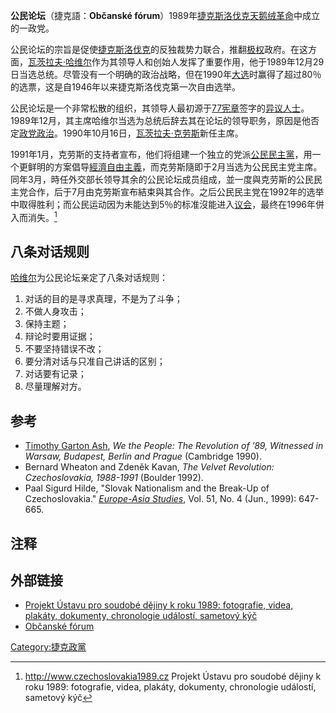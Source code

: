 {{Infobox political party
|country       = 捷克
|party_name    = 公民论坛
|native_name   = {{nowrap|Občanské fórum}}
|colorcode     = 
|party_logo    = OF logo.png
|leader        = [[瓦茨拉夫·哈维尔|瓦茨拉夫·哈维尔]]<br>[[瓦茨拉夫·克劳斯|瓦茨拉夫·克劳斯]]
|foundation    = 1989年11月19日
|dissolution   = 1991年2月23日
|ideology      = [[自由民主|自由民主]]
|position      = [[大帐篷|大帐篷]]
|successor     = [[公民民主黨|公民民主黨]]<br>{{link-en|公民運動|Civic Movement}}
|international = 
|european      = 
|europarl      = 
|colours       = 
|headquarters  = 
|website       = 
|seats1_title  = 
|seats1        = 
|seats2_title  = 
|seats2        = 
|seats3_title  = 
|seats3        = 
|seats4_title  = 
|seats4        = 
|seats5_title  = 
|seats5        = 
}}

'''公民论坛'''（捷克語：'''Občanské fórum'''）1989年[[捷克斯洛伐克|捷克斯洛伐克]][[天鹅绒革命|天鹅绒革命]]中成立的一政党。

公民论坛的宗旨是促使[[捷克斯洛伐克|捷克斯洛伐克]]的反独裁势力联合，推翻[[极权|极权]]政府。在这方面，[[瓦茨拉夫·哈维尔|瓦茨拉夫·哈维尔]]作为其领导人和创始人发挥了重要作用，他于1989年12月29日当选总统。尽管没有一个明确的政治战略，但在1990年[[大选|大选]]时赢得了超过80％的选票，这是自1946年以来捷克斯洛伐克第一次自由选举。

公民论坛是一个非常松散的组织，其领导人最初源于[[77宪章|77宪章]]签字的[[异议人士|异议人士]]。1989年12月，其主席哈维尔当选为总统后辞去其在论坛的领导职务，原因是他否定[[政党政治|政党政治]]。1990年10月16日，[[瓦茨拉夫·克劳斯|瓦茨拉夫·克劳斯]]新任主席。

1991年1月，克劳斯的支持者宣布，他们将组建一个独立的党派[[公民民主黨|公民民主黨]]，用一个更鲜明的方案倡导[[經濟自由主義|經濟自由主義]]，而克劳斯隨即于2月当选为公民民主党主席。同年3月，時任外交部长{{link-en|伊里·丁斯特比尔|Jiří Dienstbier}}领导其余的公民论坛成员组成{{link-en|公民運動|Civic Movement}}，並一度與克劳斯的公民民主党合作，后于7月由克劳斯宣布結束與其合作。之后公民民主党在1992年的选举中取得胜利；而公民运动因为未能达到5％的标准沒能进入[[议会|议会]]，最终在1996年併入{{link-en|捷克國家社會黨|Czech National Social Party}}而消失。<ref>http://www.czechoslovakia1989.cz {{Wayback|url=http://www.czechoslovakia1989.cz/ |date=20201022171032 }} Projekt Ústavu pro soudobé dějiny k roku 1989: fotografie, videa, plakáty, dokumenty, chronologie událostí, sametový kýč</ref>

== 八条对话规则 ==
[[瓦茨拉夫·哈维尔|哈维尔]]为公民论坛亲定了八条对话规则：
# 对话的目的是寻求真理，不是为了斗争；
# 不做人身攻击；
# 保持主题；
# 辩论时要用证据；
# 不要坚持错误不改；
# 要分清对话与只准自己讲话的区别；
# 对话要有记录；
# 尽量理解对方。

==参考==
*[[Timothy_Garton_Ash|Timothy Garton Ash]], ''We the People: The Revolution of ’89, Witnessed in Warsaw, Budapest, Berlin and Prague'' (Cambridge 1990).
*Bernard Wheaton and Zdeněk Kavan, ''The Velvet Revolution: Czechoslovakia, 1988-1991'' (Boulder 1992).
*Paal Sigurd Hilde, "Slovak Nationalism and the Break-Up of Czechoslovakia." ''[[Europe-Asia_Studies|Europe-Asia Studies]]'', Vol. 51, No. 4 (Jun., 1999): 647-665.

== 注释 ==
<references/>

== 外部链接 ==
* [http://www.czechoslovakia1989.cz Projekt Ústavu pro soudobé dějiny k roku 1989: fotografie, videa, plakáty, dokumenty, chronologie událostí, sametový kýč] {{Wayback|url=http://www.czechoslovakia1989.cz/ |date=20201022171032 }}
*[http://www.totalita.cz/vysvetlivky/of.php Občanské fórum] {{Wayback|url=http://www.totalita.cz/vysvetlivky/of.php |date=20200915005951 }}


[[Category:捷克政黨|Category:捷克政黨]]
